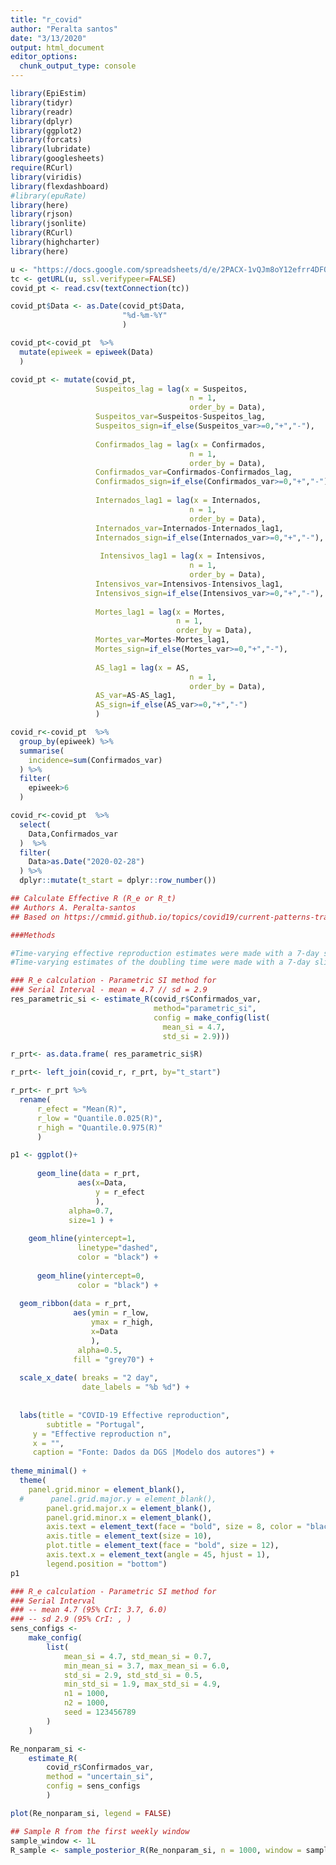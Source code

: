```yaml
---
title: "r_covid"
author: "Peralta santos"
date: "3/13/2020"
output: html_document
editor_options: 
  chunk_output_type: console
---
```



```r

library(EpiEstim)
library(tidyr)
library(readr)
library(dplyr)
library(ggplot2)
library(forcats)
library(lubridate)
library(googlesheets)
require(RCurl)
library(viridis)
library(flexdashboard)
#library(epuRate)
library(here)
library(rjson)
library(jsonlite)
library(RCurl)
library(highcharter)
library(here)
```

```r
u <- "https://docs.google.com/spreadsheets/d/e/2PACX-1vQJm8oY12efrr4DFOPkc7gscFRc-10_xcEniSU64nF2vwkDJNPF2w0xcitSXezst5LXi3FCn1HCcIqG/pub?output=csv"
tc <- getURL(u, ssl.verifypeer=FALSE)
covid_pt <- read.csv(textConnection(tc))
```


```r
covid_pt$Data <- as.Date(covid_pt$Data,
                         "%d-%m-%Y"
                         )

covid_pt<-covid_pt  %>%
  mutate(epiweek = epiweek(Data)
  )

covid_pt <- mutate(covid_pt, 
                   Suspeitos_lag = lag(x = Suspeitos, 
                                        n = 1, 
                                        order_by = Data),
                   Suspeitos_var=Suspeitos-Suspeitos_lag,
                   Suspeitos_sign=if_else(Suspeitos_var>=0,"+","-"),
                   
                   Confirmados_lag = lag(x = Confirmados, 
                                        n = 1, 
                                        order_by = Data),
                   Confirmados_var=Confirmados-Confirmados_lag,
                   Confirmados_sign=if_else(Confirmados_var>=0,"+","-"),
                   
                   Internados_lag1 = lag(x = Internados, 
                                        n = 1, 
                                        order_by = Data),
                   Internados_var=Internados-Internados_lag1,
                   Internados_sign=if_else(Internados_var>=0,"+","-"),
                   
                    Intensivos_lag1 = lag(x = Intensivos, 
                                        n = 1, 
                                        order_by = Data),
                   Intensivos_var=Intensivos-Intensivos_lag1,
                   Intensivos_sign=if_else(Intensivos_var>=0,"+","-"),
                   
                   Mortes_lag1 = lag(x = Mortes, 
                                     n = 1, 
                                     order_by = Data),
                   Mortes_var=Mortes-Mortes_lag1,
                   Mortes_sign=if_else(Mortes_var>=0,"+","-"),
                   
                   AS_lag1 = lag(x = AS, 
                                        n = 1, 
                                        order_by = Data),
                   AS_var=AS-AS_lag1,
                   AS_sign=if_else(AS_var>=0,"+","-")
                   ) 

covid_r<-covid_pt  %>%
  group_by(epiweek) %>%
  summarise(
    incidence=sum(Confirmados_var)
  ) %>%
  filter(
    epiweek>6
  )

covid_r<-covid_pt  %>%
  select(
    Data,Confirmados_var
  )  %>%
  filter(
    Data>as.Date("2020-02-28")
  ) %>%
  dplyr::mutate(t_start = dplyr::row_number())

```


```r
## Calculate Effective R (R_e or R_t)
## Authors A. Peralta-santos 
## Based on https://cmmid.github.io/topics/covid19/current-patterns-transmission/global-time-varying-transmission.html

###Methods

#Time-varying effective reproduction estimates were made with a 7-day sliding window using EpiEstim [4,5] adjusted for imported cases and assuming an uncertain serial interval with a mean of 4.7 days (95% CrI: 3.7, 6.0) and a standard deviation of 2.9 days (95% CrI: 1.9, 4.9) [6].
#Time-varying estimates of the doubling time were made with a 7-day sliding window by iteratively fitting an exponential regression model.

### R_e calculation - Parametric SI method for 
### Serial Interval - mean = 4.7 // sd = 2.9
res_parametric_si <- estimate_R(covid_r$Confirmados_var, 
                                method="parametric_si",
                                config = make_config(list(
                                  mean_si = 4.7, 
                                  std_si = 2.9)))

r_prt<- as.data.frame( res_parametric_si$R)

r_prt<- left_join(covid_r, r_prt, by="t_start")

r_prt<- r_prt %>% 
  rename(
      r_efect = "Mean(R)",
      r_low = "Quantile.0.025(R)",
      r_high = "Quantile.0.975(R)"
      )

```


```r
p1 <- ggplot()+
  
      geom_line(data = r_prt,                 
               aes(x=Data,               
                   y = r_efect
                   ),
             alpha=0.7,
             size=1 ) +
  
    geom_hline(yintercept=1, 
               linetype="dashed", 
               color = "black") +
  
      geom_hline(yintercept=0, 
               color = "black") +
  
  geom_ribbon(data = r_prt, 
              aes(ymin = r_low, 
                  ymax = r_high,
                  x=Data
                  ), 
               alpha=0.5,
              fill = "grey70") +
  
  scale_x_date( breaks = "2 day", 
                date_labels = "%b %d") +
  
   
  labs(title = "COVID-19 Effective reproduction",
        subtitle = "Portugal",
     y = "Effective reproduction n",
     x = "", 
     caption = "Fonte: Dados da DGS |Modelo dos autores") +
  
theme_minimal() +
  theme(
    panel.grid.minor = element_blank(),
  #      panel.grid.major.y = element_blank(),
        panel.grid.major.x = element_blank(),
        panel.grid.minor.x = element_blank(),
        axis.text = element_text(face = "bold", size = 8, color = "black"),
        axis.title = element_text(size = 10),
        plot.title = element_text(face = "bold", size = 12),
        axis.text.x = element_text(angle = 45, hjust = 1),
        legend.position = "bottom") 
p1
```


```r
### R_e calculation - Parametric SI method for 
### Serial Interval
### -- mean 4.7 (95% CrI: 3.7, 6.0)
### -- sd 2.9 (95% CrI: , )
sens_configs <- 
    make_config(
        list(
            mean_si = 4.7, std_mean_si = 0.7,
            min_mean_si = 3.7, max_mean_si = 6.0,
            std_si = 2.9, std_std_si = 0.5,
            min_std_si = 1.9, max_std_si = 4.9,
            n1 = 1000,
            n2 = 1000,
            seed = 123456789
        )
    )

Re_nonparam_si <- 
    estimate_R(
        covid_r$Confirmados_var, 
        method = "uncertain_si",
        config = sens_configs
        )

plot(Re_nonparam_si, legend = FALSE)

## Sample R from the first weekly window
sample_window <- 1L
R_sample <- sample_posterior_R(Re_nonparam_si, n = 1000, window = sample_window)

```


```r

```


```r

```
